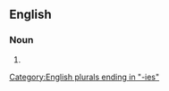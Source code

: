 ==English==

===Noun===
{{head|en|noun plural form}}

# {{plural of|nanny|lang=en}}

[[Category:English plurals ending in "-ies"]]